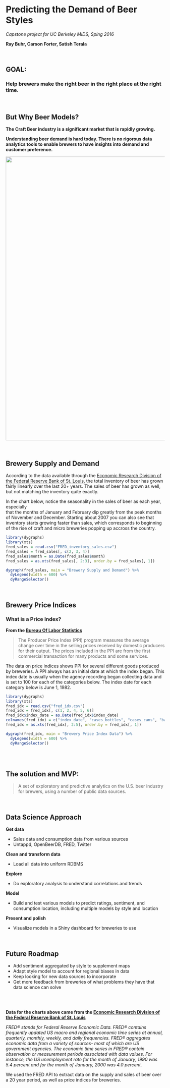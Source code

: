<br>

# **Predicting the Demand of Beer Styles**
*Capstone project for UC Berkeley MIDS, Sping 2016*

**Ray Buhr, Carson Forter, Satish Terala**

<br>

## GOAL:
### Help brewers make the right beer in the right place at the right time.

<br>

## But Why Beer Models?

**The Craft Beer industry is a significant market that is rapidly growing.**

**Understanding beer demand is hard today.  There is no rigorous data analytics tools to enable brewers to have insights into demand and customer preference.**

<a href="https://www.brewersassociation.org/statistics/national-beer-sales-production-data">
<img src="Sales_2015_BA.jpg" height="900" width="725">
</a>

<br>

## Brewery Supply and Demand

According to the data available through the [Economic Research Division of the Federal Reserve Bank of St. Louis](https://research.stlouisfed.org/docs/api/fred/fred.html), 
the total inventory of beer has grown fairly linearly over the last 20+ years. 
The sales of beer has grown as well, but not matching the inventory quite exactly.  

In the chart below, notice the seasonality in the sales of beer as each year, especially  
that the months of January and February dip greatly from the peak months of November 
and December. Starting about 2007 you can also see that inventory starts growing 
faster than sales, which corresponds to beginning of the rise of craft and micro breweries 
popping up accross the country.  

```r
library(dygraphs)
library(xts)
fred_sales = read.csv("FRED_inventory_sales.csv")
fred_sales = fred_sales[, c(2, 3, 4)]
fred_sales$month = as.Date(fred_sales$month)
fred_sales = as.xts(fred_sales[, 2:3], order.by = fred_sales[, 1])
```

```r
dygraph(fred_sales, main = "Brewery Supply and Demand") %>%
  dyLegend(width = 600) %>%
  dyRangeSelector()
```

<br>

## Brewery Price Indices

### What is a Price Index?

**From the [Bureau Of Labor Statistics](http://www.bls.gov/ppi/data.htmhttp://www.bls.gov/ppi/data.htm)**

> The Producer Price Index (PPI) program measures the average change over time in 
> the selling prices received by domestic producers for their output. The prices 
> included in the PPI are from the first commercial transaction for many products 
> and some services.

The data on price indices shows PPI for several different goods produced by breweries. 
A PPI always has an initial date at which the index began. 
This index date is usually when the agency recording began
collecting data and is set to 100 for each of the categories below. 
The index date for each category below is June 1, 1982.

```r
library(dygraphs)
library(xts)
fred_idx = read.csv("fred_idx.csv")
fred_idx = fred_idx[, c(1, 2, 4, 5, 6)]
fred_idx$index_date = as.Date(fred_idx$index_date)
colnames(fred_idx) = c("index_date", "cases_bottles", "cases_cans", "barrels_and_kegs", "overall")
fred_idx = as.xts(fred_idx[, 2:5], order.by = fred_idx[, 1])
```

```r
dygraph(fred_idx, main = "Brewery Price Index Data") %>%
  dyLegend(width = 600) %>%
  dyRangeSelector()
```

<br><br>

## The solution and MVP:

> A set of exploratory and predictive analytics on the U.S. beer industry for brewers, using a number of public data sources.

<br>

## Data Science Approach

**Get data**

- Sales data and consumption data from various sources
- Untappd, OpenBeerDB, FRED, Twitter

**Clean and transform data**

- Load all data into uniform RDBMS

**Explore**

- Do exploratory analysis to understand correlations and trends

**Model**

- Build and test various models to predict ratings, sentiment, and consumption location, including multiple models by style and location

**Present and polish**

- Visualize models in a Shiny dashboard for breweries to use

<br>

## Future Roadmap  

- Add sentiment aggregated by style to supplement maps
- Adapt style model to account for regional biases in data 
- Keep looking for new data sources to incorporate
- Get more feedback from breweries of what problems they have that data science can solve

<br>
<br>

**Data for the charts above came from the [Economic Research Division of the Federal Reserve Bank of St. Louis](https://research.stlouisfed.org/docs/api/fred/fred.html)**

*FRED® stands for Federal Reserve Economic Data. FRED® contains frequently updated US macro and regional economic time series at annual, quarterly, monthly, weekly, and daily frequencies. FRED® aggregates economic data from a variety of sources- most of which are US government agencies. The economic time series in FRED® contain observation or measurement periods associated with data values. For instance, the US unemployment rate for the month of January, 1990 was 5.4 percent and for the month of January, 2000 was 4.0 percent.*

We used the FRED API to extract data on the supply and sales of beer over a 20 year period,
as well as price indices for breweries.

<br>
